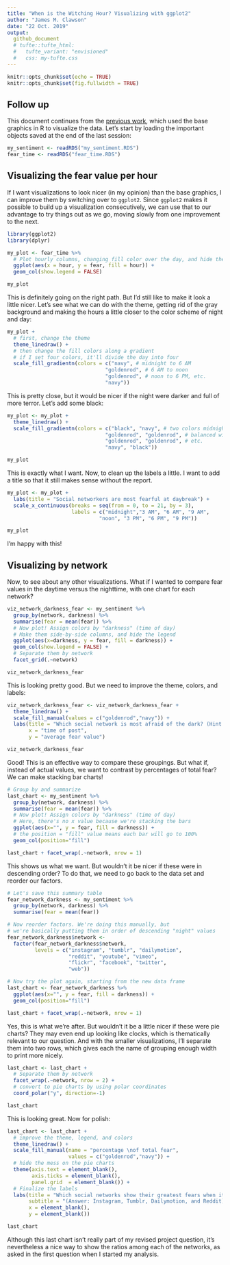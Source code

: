 ```yaml
---
title: "When is the Witching Hour? Visualizing with ggplot2"
author: "James M. Clawson"
date: "22 Oct. 2019"
output: 
  github_document
  # tufte::tufte_html:
  #   tufte_variant: "envisioned"
  #   css: my-tufte.css
---
```


```r
knitr::opts_chunk$set(echo = TRUE)
knitr::opts_chunk$set(fig.fullwidth = TRUE)
```

## Follow up
This document continues from the [previous work](1_main.html), which used the base graphics in R to visualize the data. Let's start by loading the important objects saved at the end of the last session:

```r
my_sentiment <- readRDS("my_sentiment.RDS")
fear_time <- readRDS("fear_time.RDS")
```

## Visualizing the fear value per hour

If I want visualizations to look nicer (in my opinion) than the base graphics, I can improve them by switching over to `ggplot2`. Since `ggplot2` makes it possible to build up a visualization consecutively, we can use that to our advantage to try things out as we go, moving slowly from one improvement to the next.

```r
library(ggplot2)
library(dplyr)

my_plot <- fear_time %>% 
  # Plot hourly columns, changing fill color over the day, and hide the legend
  ggplot(aes(x = hour, y = fear, fill = hour)) +
  geom_col(show.legend = FALSE)

my_plot
```

This is definitely going on the right path. But I'd still like to make it look a little nicer. Let's see what we can do with the theme, getting rid of the gray background and making the hours a little closer to the color scheme of night and day:

```r
my_plot + 
  # first, change the theme
  theme_linedraw() + 
  # then change the fill colors along a gradient
  # if I set four colors, it'll divide the day into four
  scale_fill_gradientn(colors = c("navy", # midnight to 6 AM
                                "goldenrod", # 6 AM to noon
                                "goldenrod", # noon to 6 PM, etc.
                                "navy"))
```

This is pretty close, but it would be nicer if the night were darker and full of more terror. Let's add some black:

```r
my_plot <- my_plot + 
  theme_linedraw() + 
  scale_fill_gradientn(colors = c("black", "navy", # two colors midnight to 6
                                "goldenrod", "goldenrod", # balanced with 2 colors
                                "goldenrod", "goldenrod", # etc.
                                "navy", "black"))

my_plot
```

This is exactly what I want. Now, to clean up the labels a little. I want to add a title so that it still makes sense without the report.

```r
my_plot <- my_plot + 
  labs(title = "Social networkers are most fearful at daybreak") +
  scale_x_continuous(breaks = seq(from = 0, to = 21, by = 3),
                     labels = c("midnight","3 AM", "6 AM", "9 AM",
                              "noon", "3 PM", "6 PM", "9 PM"))

my_plot
```

I'm happy with this! 

## Visualizing by network

Now, to see about any other visualizations. What if I wanted to compare fear values in the daytime versus the nighttime, with one chart for each network?

```r
viz_network_darkness_fear <- my_sentiment %>% 
  group_by(network, darkness) %>% 
  summarise(fear = mean(fear)) %>% 
  # Now plot! Assign colors by "darkness" (time of day)
  # Make them side-by-side columns, and hide the legend
  ggplot(aes(x=darkness, y = fear, fill = darkness)) +
  geom_col(show.legend = FALSE) + 
  # Separate them by network
  facet_grid(.~network)

viz_network_darkness_fear
```

This is looking pretty good. But we need to improve the theme, colors, and labels:

```r
viz_network_darkness_fear <- viz_network_darkness_fear +
  theme_linedraw() + 
  scale_fill_manual(values = c("goldenrod","navy")) +
  labs(title = "Which social network is most afraid of the dark? (Hint: it's Instagram)",
       x = "time of post",
       y = "average fear value")

viz_network_darkness_fear
```

Good! This is an effective way to compare these groupings. But what if, instead of actual values, we want to contrast by percentages of total fear? We can make stacking bar charts!

```r
# Group by and summarize
last_chart <- my_sentiment %>% 
  group_by(network, darkness) %>% 
  summarise(fear = mean(fear)) %>% 
  # Now plot! Assign colors by "darkness" (time of day)
  # Here, there's no x value because we're stacking the bars
  ggplot(aes(x="", y = fear, fill = darkness)) +
  # the position = "fill" value means each bar will go to 100%
  geom_col(position="fill")

last_chart + facet_wrap(.~network, nrow = 1)
```

This shows us what we want. But wouldn't it be nicer if these were in descending order? To do that, we need to go back to the data set and reorder our factors.

```r
# Let's save this summary table
fear_network_darkness <- my_sentiment %>% 
  group_by(network, darkness) %>% 
  summarise(fear = mean(fear))

# Now reorder factors. We're doing this manually, but 
# we're basically putting them in order of descending "night" values
fear_network_darkness$network <- 
  factor(fear_network_darkness$network, 
         levels = c("instagram", "tumblr", "dailymotion", 
                    "reddit", "youtube", "vimeo", 
                    "flickr", "facebook", "twitter", 
                    "web"))

# Now try the plot again, starting from the new data frame
last_chart <- fear_network_darkness %>% 
  ggplot(aes(x="", y = fear, fill = darkness)) +
  geom_col(position="fill")

last_chart + facet_wrap(.~network, nrow = 1)
```

Yes, this is what we're after. But wouldn't it be a little nicer if these were pie charts? They may even end up looking like clocks, which is thematically relevant to our question. And with the smaller visualizations, I'll separate them into two rows, which gives each the name of grouping enough width to print more nicely.

```r
last_chart <- last_chart +
  # Separate them by network
  facet_wrap(.~network, nrow = 2) + 
  # convert to pie charts by using polar coordinates
  coord_polar("y", direction=-1)

last_chart
```

This is looking great. Now for polish:

```r
last_chart <- last_chart +
  # improve the theme, legend, and colors
  theme_linedraw() + 
  scale_fill_manual(name = "percentage \nof total fear",
                    values = c("goldenrod","navy")) +
  # hide the mess on the pie charts
  theme(axis.text = element_blank(),
        axis.ticks = element_blank(),
        panel.grid  = element_blank()) +
  # Finalize the labels
  labs(title = "Which social networks show their greatest fears when it's dark?",
       subtitle = "(Answer: Instagram, Tumblr, Dailymotion, and Reddit)",
       x = element_blank(),
       y = element_blank())

last_chart
```

Although this last chart isn't really part of my revised project question, it's nevertheless a nice way to show the ratios among each of the networks, as asked in the first question when I started my analysis.
